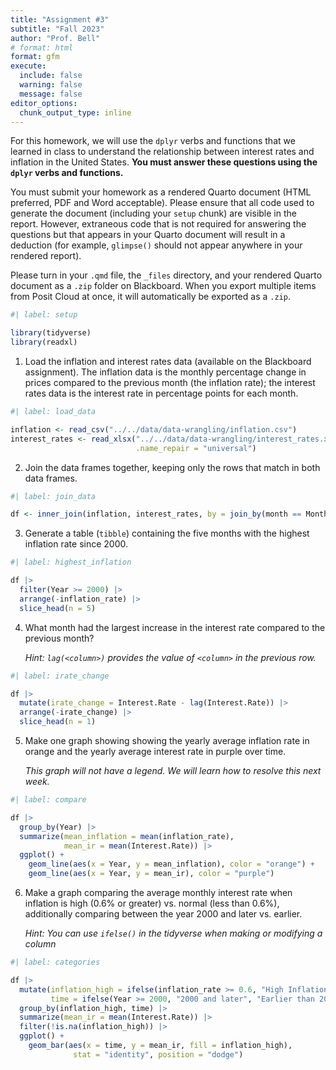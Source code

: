 ```yaml
---
title: "Assignment #3"
subtitle: "Fall 2023"
author: "Prof. Bell"
# format: html
format: gfm
execute:
  include: false
  warning: false
  message: false
editor_options: 
  chunk_output_type: inline
---
```


For this homework, we will use the `dplyr` verbs and functions that we learned in class to understand the relationship between interest rates and inflation in the United States. **You must answer these questions using the `dplyr` verbs and functions.**

You must submit your homework as a rendered Quarto document (HTML preferred, PDF and Word acceptable). Please ensure that all code used to generate the document (including your `setup` chunk) are visible in the report. However, extraneous code that is not required for answering the questions but that appears in your Quarto document will result in a deduction (for example, `glimpse()` should not appear anywhere in your rendered report).

Please turn in your `.qmd` file, the `_files` directory, and your rendered Quarto document as a `.zip` folder on Blackboard. When you export multiple items from Posit Cloud at once, it will automatically be exported as a `.zip`.

```r
#| label: setup

library(tidyverse)
library(readxl)
```

1. Load the inflation and interest rates data (available on the Blackboard assignment). The inflation data is the monthly percentage change in prices compared to the previous month (the inflation rate); the interest rates data is the interest rate in percentage points for each month.

```r
#| label: load_data

inflation <- read_csv("../../data/data-wrangling/inflation.csv")
interest_rates <- read_xlsx("../../data/data-wrangling/interest_rates.xlsx",
                            .name_repair = "universal")
```

2. Join the data frames together, keeping only the rows that match in both data frames.

```r
#| label: join_data

df <- inner_join(inflation, interest_rates, by = join_by(month == Month, Year))
```

3. Generate a table (`tibble`) containing the five months with the highest inflation rate since 2000.

```r
#| label: highest_inflation

df |>
  filter(Year >= 2000) |>
  arrange(-inflation_rate) |>
  slice_head(n = 5)
```

4. What month had the largest increase in the interest rate compared to the previous month?

    *Hint: `lag(<column>)` provides the value of `<column>` in the previous row.*
    
```r
#| label: irate_change

df |>
  mutate(irate_change = Interest.Rate - lag(Interest.Rate)) |>
  arrange(-irate_change) |>
  slice_head(n = 1)
```

5. Make one graph showing showing the yearly average inflation rate in orange and the yearly average interest rate in purple over time.

    *This graph will not have a legend. We will learn how to resolve this next week.*

```r
#| label: compare

df |>
  group_by(Year) |>
  summarize(mean_inflation = mean(inflation_rate),
            mean_ir = mean(Interest.Rate)) |>
  ggplot() +
    geom_line(aes(x = Year, y = mean_inflation), color = "orange") +
    geom_line(aes(x = Year, y = mean_ir), color = "purple")
```

6. Make a graph comparing the average monthly interest rate when inflation is high (0.6% or greater) vs. normal (less than 0.6%), additionally comparing between the year 2000 and later vs. earlier.

    *Hint: You can use `ifelse()` in the tidyverse when making or modifying a column*

```r
#| label: categories

df |>
  mutate(inflation_high = ifelse(inflation_rate >= 0.6, "High Inflation", "Normal Inflation"),
         time = ifelse(Year >= 2000, "2000 and later", "Earlier than 2000")) |>
  group_by(inflation_high, time) |>
  summarize(mean_ir = mean(Interest.Rate)) |>
  filter(!is.na(inflation_high)) |>
  ggplot() +
    geom_bar(aes(x = time, y = mean_ir, fill = inflation_high),
              stat = "identity", position = "dodge")
```
    